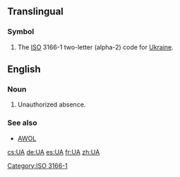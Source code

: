 {{also|ua|Ua|uA|.ua}}
==Translingual==

===Symbol===
{{head|mul|symbol}}
# The [[ISO]] 3166-1 two-letter (alpha-2) code for [[Ukraine]].

[[Category:ISO 3166-1]]

==English==

===Noun===
{{en-noun}}
# {{military}} Unauthorized absence.

===See also===
* [[AWOL]]

[[cs:UA]]
[[de:UA]]
[[es:UA]]
[[fr:UA]]
[[zh:UA]]